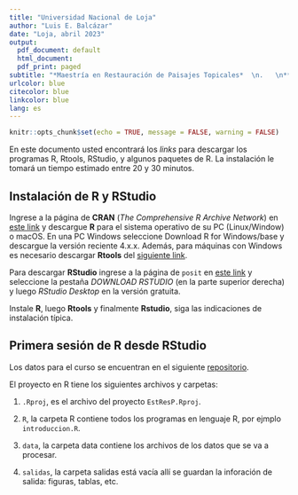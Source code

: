 ```yaml
---
title: "Universidad Nacional de Loja"
author: "Luis E. Balcázar"
date: "Loja, abril 2023"
output:
  pdf_document: default
  html_document:
  pdf_print: paged
subtitle: "*Maestría en Restauración de Paisajes Topicales*  \n.   \n**Bioestadística**"
urlcolor: blue
citecolor: blue
linkcolor: blue
lang: es
---
```



```r
knitr::opts_chunk$set(echo = TRUE, message = FALSE, warning = FALSE)
```

En este documento usted encontrará los *links* para descargar los programas R, Rtools, RStudio, y algunos paquetes de R. La instalación le tomará un tiempo estimado entre 20 y 30 minutos. 

## Instalación de R y RStudio

Ingrese a la página de **CRAN** (*The Comprehensive $R$ Archive Network*) en [este link](https://cran.r-project.org/)  y descargue **R** para el sistema operativo de su PC (Linux/Window) o macOS. En una PC Windows seleccione Download R for Windows/base y descargue la versión reciente 4.x.x. Además, para máquinas con Windows es necesario descargar **Rtools** del [siguiente link](https://cran.r-project.org/bin/windows/Rtools/).


Para descargar **RStudio** ingrese a la página de `posit` en [este link](https://rstudio.com/products/rstudio/) y seleccione la pestaña _DOWNLOAD RSTUDIO_ (en la parte superior derecha) y luego _RStudio Desktop_  en la versión gratuita. 

Instale **R**, luego **Rtools** y finalmente **Rstudio**, siga las indicaciones de instalación típica.

## Primera sesión de R desde RStudio

Los datos para el curso se encuentran en el siguiente  [repositorio](https://github.com/lebalcazar/EstResP).

El proyecto en R tiene los siguientes archivos y carpetas: 

1) `.Rproj`, es el archivo del proyecto `EstResP.Rproj`.

2) `R`, la carpeta R contiene todos los programas en lenguaje R, por ejmplo `introduccion.R`.

3) `data`, la carpeta data contiene los archivos de los datos que se va a procesar. 

4) `salidas`, la carpeta salidas está vacía allí se guardan la inforación de salida: figuras, tablas, etc.

